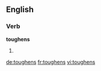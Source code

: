 
==English==

===Verb===
'''toughens'''

# {{third-person singular of|toughen}}

[[de:toughens]]
[[fr:toughens]]
[[vi:toughens]]